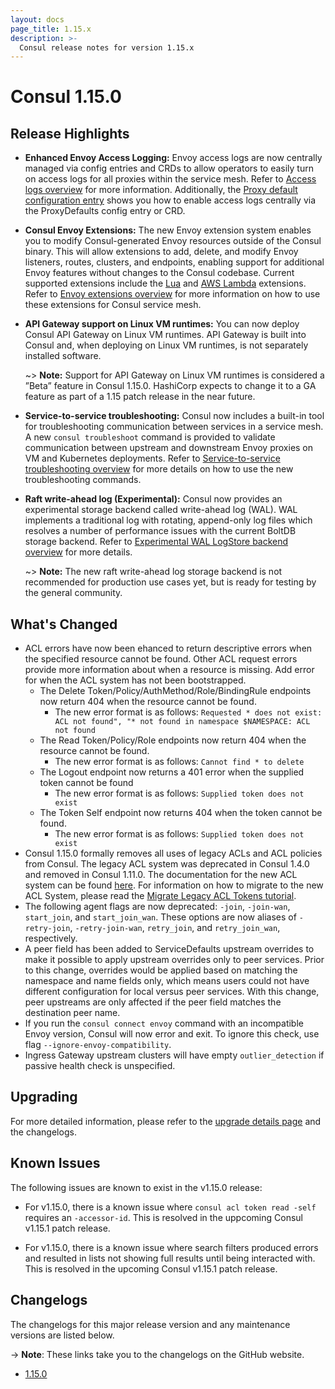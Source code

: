 ```yaml
---
layout: docs
page_title: 1.15.x
description: >-
  Consul release notes for version 1.15.x
---
```


# Consul 1.15.0

## Release Highlights

- **Enhanced Envoy Access Logging:** Envoy access logs are now centrally managed via config entries and CRDs to allow operators to easily turn on access logs for all proxies within the service mesh. Refer to [Access logs overview](/consul/docs/connect/observability/access-logs) for more information. Additionally, the [Proxy default configuration entry](/consul/docs/connect/config-entries/proxy-defaults) shows you how to enable access logs centrally via the ProxyDefaults config entry or CRD.  

- **Consul Envoy Extensions:** The new Envoy extension system enables you to modify Consul-generated Envoy resources outside of the Consul binary. This will allow extensions to add, delete, and modify Envoy listeners, routes, clusters, and endpoints, enabling support for additional Envoy features without changes to the Consul codebase. 
Current supported extensions include the [Lua](/consul/docs/connect/proxies/envoy-extensions#lua) and [AWS Lambda](/consul/docs/connect/proxies/envoy-extensions#lambda) extensions. Refer to [Envoy extensions overview](/consul/docs/connect/proxies/envoy-extensions) for more information on how to use these extensions for Consul service mesh.  

- **API Gateway support on Linux VM runtimes:** You can now deploy Consul API Gateway on Linux VM runtimes. API Gateway is built into Consul and, when deploying on Linux VM runtimes, is not separately installed software.

  ~> **Note:** Support for API Gateway on Linux VM runtimes is considered a ”Beta” feature in Consul 1.15.0. HashiCorp expects to change it to a GA feature as part of a 1.15 patch release in the near future.

- **Service-to-service troubleshooting:** Consul now includes a built-in tool for troubleshooting communication between services in a service mesh. A new `consul troubleshoot` command is provided to validate communication between upstream and downstream Envoy proxies on VM and Kubernetes deployments.
Refer to [Service-to-service troubleshooting overview](https://developer.hashicorp.com/consul/docs/troubleshoot/troubleshoot-services) for more details on how to use the new troubleshooting commands. 

- **Raft write-ahead log (Experimental):** Consul now provides an experimental storage backend called write-ahead log (WAL). WAL implements a traditional log with rotating, append-only log files which resolves a number of performance issues with the current BoltDB storage backend. Refer to [Experimental WAL LogStore backend overview](https://developer.hashicorp.com/consul/docs/agent/wal-logstore) for more details.   
  
  ~> **Note:** The new raft write-ahead log storage backend is not recommended for production use cases yet, but is ready for testing by the general community. 

## What's Changed

- ACL errors have now been ehanced to return descriptive errors when the specified resource cannot be found. Other ACL request errors provide more information about when a resource is missing. Add error for when the ACL system has not been bootstrapped.
  - The Delete Token/Policy/AuthMethod/Role/BindingRule endpoints now return 404 when the resource cannot be found.
    - The new error format is as follows: `Requested * does not exist: ACL not found", "* not found in namespace $NAMESPACE: ACL not found`
  - The Read Token/Policy/Role endpoints now return 404 when the resource cannot be found.
    - The new error format is as follows: `Cannot find * to delete`
  - The Logout endpoint now returns a 401 error when the supplied token cannot be found
    - The new error format is as follows: `Supplied token does not exist`
  - The Token Self endpoint now returns 404 when the token cannot be found.
    - The new error format is as follows: `Supplied token does not exist`
- Consul 1.15.0 formally removes all uses of legacy ACLs and ACL policies from Consul. The legacy ACL system was deprecated in Consul 1.4.0 and removed in Consul 1.11.0. The documentation for the new ACL system can be found [here](https://developer.hashicorp.com/consul/docs/v1.14.x/security/acl). For information on how to migrate to the new ACL System, please read the [Migrate Legacy ACL Tokens tutorial](https://learn.hashicorp.com/consul/day-2-agent-authentication/migrate-acl-tokens).
- The following agent flags are now deprecated: `-join`, `-join-wan`, `start_join`, and `start_join_wan`. These options are now aliases of `-retry-join`, `-retry-join-wan`, `retry_join`, and `retry_join_wan`, respectively. 
- A peer field has been added to ServiceDefaults upstream overrides to make it possible to apply upstream overrides only to peer services. Prior to this change, overrides would be applied based on matching the namespace and name fields only, which means users could not have different configuration for local versus peer services. With this change, peer upstreams are only affected if the peer field matches the destination peer name. 
- If you run the `consul connect envoy` command with an incompatible Envoy version, Consul will now error and exit. To ignore this check, use flag `--ignore-envoy-compatibility`.
- Ingress Gateway upstream clusters will have empty `outlier_detection` if passive health check is unspecified.

## Upgrading

For more detailed information, please refer to the [upgrade details page](/consul/docs/upgrading/upgrade-specific#consul-1-15-0) and the changelogs.

## Known Issues

The following issues are known to exist in the v1.15.0 release:

- For v1.15.0, there is a known issue where `consul acl token read -self` requires an `-accessor-id`. This is resolved in the uppcoming Consul v1.15.1 patch release.

- For v1.15.0, there is a known issue where search filters produced errors and resulted in lists not showing full results until being interacted with. This is resolved in the upcoming Consul v1.15.1 patch release.


## Changelogs

The changelogs for this major release version and any maintenance versions are listed below.

-> **Note**: These links take you to the changelogs on the GitHub website.

- [1.15.0](https://github.com/hashicorp/consul/releases/tag/v1.15.0)